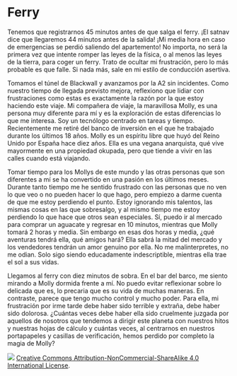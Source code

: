 # Ferry

Tenemos que registrarnos 45 minutos antes de que salga el ferry. ¡El satnav dice que llegaremos 44 minutos antes de la salida! ¡Mi media hora en caso de emergencias se perdió saliendo del apartemento! No importa, no será la primera vez que intente romper las leyes de la física, o al menos las leyes de la tierra, para coger un ferry. Trato de ocultar mi frustración, pero lo más probable es que falle. Si nada más, sale en mi estilo de conducción asertiva.

Tomamos el túnel de Blackwall y avanzamos por la A2 sin incidentes. Como nuestro tiempo de llegada previsto mejora, reflexiono que lidiar con frustraciones como estas es exactamente la razón por la que estoy haciendo este viaje. Mi compañera de viaje, la maravillosa Molly, es una persona muy diferente para mí y es la exploración de estas diferencias lo que me interesa. Soy un tecnólogo centrado en tareas y tiempo. Recientemente me retiré del banco de inversión en el que he trabajado durante los últimos 18 años. Molly es un espíritu libre que huyó del Reino Unido por España hace diez años. Ella es una vegana anarquista, qué vive mayormente en una propiedad okupada, pero que tiende a vivir en las calles cuando está viajando.

Tomar tiempo para los Mollys de este mundo y las otras personas que son diferentes a mí se ha convertido en una pasión en los últimos meses. Durante tanto tiempo me he sentido frustrado con las personas que no ven lo que veo o no pueden hacer lo que hago, pero empiezo a darme cuenta de que me estoy perdiendo el punto. Estoy ignorando mis talentos, las mismas cosas en las que sobresalgo, y al mismo tiempo me estoy perdiendo lo que hace que otros sean especiales. Sí, puedo ir al mercado para comprar un aguacate y regresar en 10 minutos, mientras que Molly tomará 2 horas y media. Sin embargo en esas dos horas y media, ¿qué aventuras tendrá ella, qué amigos hará? Ella sabrá la mitad del mercado y los vendedores tendrán un amor genuino por ella. No me malinterpretes, no me odian. Solo sigo siendo educadamente indescriptible, mientras ella trae el sol a sus vidas.

Llegamos al ferry con diez minutos de sobra. En el bar del barco, me siento mirando a Molly dormida frente a mí. No puedo evitar reflexionar sobre lo delicada que es, lo precaria que es su vida de muchas maneras. En contraste, parece que tengo mucho control y mucho poder. Para ella, mi frustración por irme tarde debe haber sido terrible y extraña, debe haber sido dolorosa. ¿Cuántas veces debe haber ella sido cruelmente juzgada por aquellos de nosotros que tendemos a dirigir este planeta con nuestros hitos y nuestras hojas de cálculo y cuántas veces, al centrarnos en nuestros portapapeles y casillas de verificación, hemos perdido por completo la magia de Molly?

![](images/by-nc-sa4-0.png)
[Creative Commons Attribution-NonCommercial-ShareAlike 4.0 International License](href="http://creativecommons.org/licenses/by-nc-sa/4.0/).

